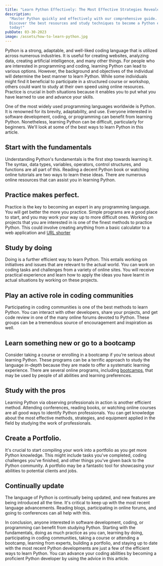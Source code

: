 ```yaml
---
title: "Learn Python Effectively: The Most Effective Strategies Revealed"
description:
  "Master Python quickly and effectively with our comprehensive guide.
  Discover the best resources and study techniques to become a Python expert
  today!"
pubDate: 03-30-2023
image: /assets/how-to-learn-python.jpg
---
```



Python is a strong, adaptable, and well-liked coding language that is utilized across numerous industries. It is useful for creating websites, analyzing data, creating artificial intelligence, and many other things. For people who are interested in programming and coding, learning Python can lead to various options. However, the background and objectives of the individual will determine the best manner to learn Python. While some individuals might find it beneficial to participate in a structured course or workshop, others could want to study at their own speed using online resources. Practice is crucial in both situations because it enables you to put what you have learned to use and advance your skills.

One of the most widely used programming languages worldwide is Python. It is renowned for its brevity, adaptability, and use. Everyone interested in software development, coding, or programming can benefit from learning Python. Nonetheless, learning Python can be difficult, particularly for beginners. We'll look at some of the best ways to learn Python in this article.

## Start with the fundamentals

Understanding Python's fundamentals is the first step towards learning it. The syntax, data types, variables, operators, control structures, and functions are all part of this. Reading a decent Python book or watching online tutorials are two ways to learn these ideas. There are numerous online resources that can assist you in learning Python.

## Practice makes perfect.

Practice is the key to becoming an expert in any programming language. You will get better the more you practice. Simple programs are a good place to start, and you may work your way up to more difficult ones. Working on projects that you are interested in is one of the finest methods to practice Python. This could involve creating anything from a basic calculator to a web application and [URL shorter ](https://gxanshu.in/blog/url-shortener-using-python/)

<Ad />

## Study by doing

Doing is a further efficient way to learn Python. This entails working on initiatives and issues that are relevant to the actual world. You can work on coding tasks and challenges from a variety of online sites. You will receive practical experience and learn how to apply the ideas you have learnt in actual situations by working on these projects.

## Play an active role in coding communities

Participating in coding communities is one of the best methods to learn Python. You can interact with other developers, share your projects, and get code review in one of the many online forums devoted to Python. These groups can be a tremendous source of encouragement and inspiration as well.

## Learn something new or go to a bootcamp

Consider taking a course or enrolling in a bootcamp if you're serious about learning Python. These programs can be a terrific approach to study the language in-depth because they are made to offer a systematic learning experience. There are several online programs, including [bootcamps](https://www.freecodecamp.org/news/learning-python-from-zero-to-hero-120ea540b567/), that may be used by people of all abilities and learning preferences.

## Study with the pros

Learning Python via observing professionals in action is another efficient method. Attending conferences, reading books, or watching online courses are all good ways to identify Python professionals. You can get knowledge about the most effective methods, strategies, and equipment applied in the field by studying the work of professionals.

## Create a Portfolio.

It's crucial to start compiling your work into a portfolio as you get more Python knowledge. This might include tasks you've completed, coding challenges you've finished, and other things you've given back to the Python community. A portfolio may be a fantastic tool for showcasing your abilities to potential clients and jobs.

## Continually update

The language of Python is continually being updated, and new features are being introduced all the time. It's critical to keep up with the most recent language advancements. Reading blogs, participating in online forums, and going to conferences can all help with this.

<Ad />

In conclusion, anyone interested in software development, coding, or programming can benefit from studying Python. Starting with the fundamentals, doing as much practice as you can, learning by doing, participating in coding communities, taking a course or attending a bootcamp, learning from experts, building a portfolio, and staying up to date with the most recent Python developments are just a few of the efficient ways to learn Python. You can advance your coding abilities by becoming a proficient Python developer by using the advice in this article.
